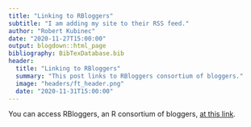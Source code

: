```yaml
---
title: "Linking to RBloggers"
subtitle: "I am adding my site to their RSS feed."
author: "Robert Kubinec"
date: "2020-11-27T15:00:00"
output: blogdown::html_page
bibliography: BibTexDatabase.bib
header:
  title: "Linking to RBloggers"
  summary: "This post links to RBloggers consortium of bloggers."
  image: "headers/ft_header.png"
  date: "2020-11-31T15:00:00"
---
```


You can access RBloggers, an R consortium of bloggers, [at this link](https://www.r-bloggers.com/).
